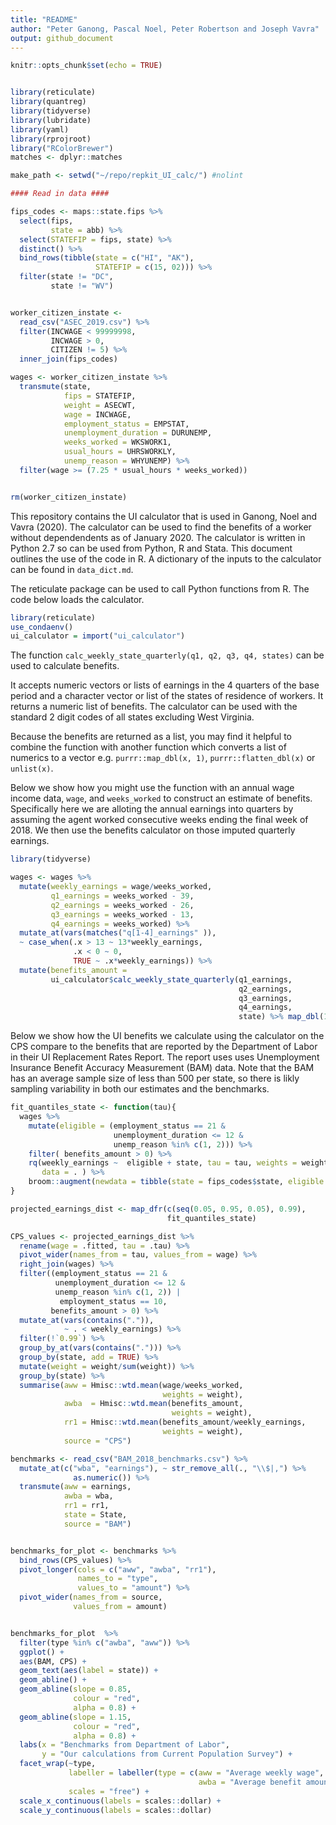 ```yaml
---
title: "README"
author: "Peter Ganong, Pascal Noel, Peter Robertson and Joseph Vavra"
output: github_document
---
```


```r
knitr::opts_chunk$set(echo = TRUE)


library(reticulate)
library(quantreg)
library(tidyverse)
library(lubridate)
library(yaml)
library(rprojroot)
library("RColorBrewer")
matches <- dplyr::matches

make_path <- setwd("~/repo/repkit_UI_calc/") #nolint

#### Read in data ####

fips_codes <- maps::state.fips %>%
  select(fips,
         state = abb) %>%
  select(STATEFIP = fips, state) %>%
  distinct() %>%
  bind_rows(tibble(state = c("HI", "AK"),
                   STATEFIP = c(15, 02))) %>%
  filter(state != "DC",
         state != "WV")


worker_citizen_instate <-
  read_csv("ASEC_2019.csv") %>%
  filter(INCWAGE < 99999998,
         INCWAGE > 0,
         CITIZEN != 5) %>%
  inner_join(fips_codes)

wages <- worker_citizen_instate %>%
  transmute(state,
            fips = STATEFIP,
            weight = ASECWT,
            wage = INCWAGE,
            employment_status = EMPSTAT,
            unemployment_duration = DURUNEMP,
            weeks_worked = WKSWORK1,
            usual_hours = UHRSWORKLY,
            unemp_reason = WHYUNEMP) %>%
  filter(wage >= (7.25 * usual_hours * weeks_worked))


rm(worker_citizen_instate)
```


This repository contains the UI calculator that is used in Ganong, Noel and Vavra (2020). The calculator can be used to find the benefits of a worker without dependendents as of January 2020. The calculator is written in Python 2.7 so can be used from Python, R and Stata. This document outlines the use of the code in R. A dictionary of the inputs to the calculator can be found in `data_dict.md`.

The reticulate package can be used to call Python functions from R. The code below loads the calculator.


```r
library(reticulate)
use_condaenv()
ui_calculator = import("ui_calculator")
```

The function `calc_weekly_state_quarterly(q1, q2, q3, q4, states)` can be used to calculate benefits.

It accepts numeric vectors or lists of earnings in the 4 quarters of the base period and a character vector or list of the states of residence of workers. It returns a numeric list of benefits. The calculator can be used with the standard 2 digit codes of all states excluding West Virginia. 

Because the benefits are returned as a list, you may find it helpful to combine the function with another function which converts a list of numerics to a vector e.g. `purrr::map_dbl(x, 1)`, `purrr::flatten_dbl(x)` or `unlist(x)`.

Below we show how you might use the function with an annual wage income data, `wage`, and `weeks_worked` to construct an estimate of benefits. Specifically here we are alloting the annual earnings into quarters by assuming the agent worked consecutive weeks ending the final week of 2018. We then use the benefits calculator on those imputed quarterly earnings. 


```r
library(tidyverse)

wages <- wages %>%
  mutate(weekly_earnings = wage/weeks_worked,
         q1_earnings = weeks_worked - 39,
         q2_earnings = weeks_worked - 26,
         q3_earnings = weeks_worked - 13,
         q4_earnings = weeks_worked) %>%  
  mutate_at(vars(matches("q[1-4]_earnings" )),
  ~ case_when(.x > 13 ~ 13*weekly_earnings,
              .x < 0 ~ 0,
              TRUE ~ .x*weekly_earnings)) %>%
  mutate(benefits_amount =
         ui_calculator$calc_weekly_state_quarterly(q1_earnings,
                                                   q2_earnings,
                                                   q3_earnings,
                                                   q4_earnings,
                                                   state) %>% map_dbl(1))
```

Below we show how the UI benefits we calculate using the calculator on the CPS compare to the benefits that are reported by the Department of Labor in their UI Replacement Rates Report. The report uses uses Unemployment Insurance Benefit Accuracy Measurement (BAM) data. Note that the BAM has an average sample size of less than 500 per state, so there is likly sampling variability in both our estimates and the benchmarks. 

```r
fit_quantiles_state <- function(tau){
  wages %>%
    mutate(eligible = (employment_status == 21 & 
                       unemployment_duration <= 12 & 
                       unemp_reason %in% c(1, 2))) %>%
    filter( benefits_amount > 0) %>%
    rq(weekly_earnings ~  eligible + state, tau = tau, weights = weight,
       data = . ) %>%
    broom::augment(newdata = tibble(state = fips_codes$state, eligible = TRUE))
}

projected_earnings_dist <- map_dfr(c(seq(0.05, 0.95, 0.05), 0.99),
                                   fit_quantiles_state)

CPS_values <- projected_earnings_dist %>%
  rename(wage = .fitted, tau = .tau) %>%
  pivot_wider(names_from = tau, values_from = wage) %>%
  right_join(wages) %>%
  filter((employment_status == 21 &
          unemployment_duration <= 12 &
          unemp_reason %in% c(1, 2)) |
           employment_status == 10,
         benefits_amount > 0) %>%
  mutate_at(vars(contains(".")),
            ~ . < weekly_earnings) %>%
  filter(!`0.99`) %>%
  group_by_at(vars(contains("."))) %>%
  group_by(state, add = TRUE) %>%
  mutate(weight = weight/sum(weight)) %>%
  group_by(state) %>%
  summarise(aww = Hmisc::wtd.mean(wage/weeks_worked,
                                  weights = weight),
            awba  = Hmisc::wtd.mean(benefits_amount,
                                    weights = weight),
            rr1 = Hmisc::wtd.mean(benefits_amount/weekly_earnings,
                                  weights = weight),
            source = "CPS")

benchmarks <- read_csv("BAM_2018_benchmarks.csv") %>%
  mutate_at(c("wba", "earnings"), ~ str_remove_all(., "\\$|,") %>%
              as.numeric()) %>%
  transmute(aww = earnings,
            awba = wba,
            rr1 = rr1,
            state = State,
            source = "BAM")


benchmarks_for_plot <- benchmarks %>%
  bind_rows(CPS_values) %>%
  pivot_longer(cols = c("aww", "awba", "rr1"),
               names_to = "type",
               values_to = "amount") %>%
  pivot_wider(names_from = source,
              values_from = amount)


benchmarks_for_plot  %>%
  filter(type %in% c("awba", "aww")) %>%
  ggplot() +
  aes(BAM, CPS) +
  geom_text(aes(label = state)) +
  geom_abline() +
  geom_abline(slope = 0.85,
              colour = "red",
              alpha = 0.8) +
  geom_abline(slope = 1.15,
              colour = "red",
              alpha = 0.8) +
  labs(x = "Benchmarks from Department of Labor",
       y = "Our calculations from Current Population Survey") +
  facet_wrap(~type,
             labeller = labeller(type = c(aww = "Average weekly wage",
                                          awba = "Average benefit amount")),
             scales = "free") +
  scale_x_continuous(labels = scales::dollar) +
  scale_y_continuous(labels = scales::dollar)

```

